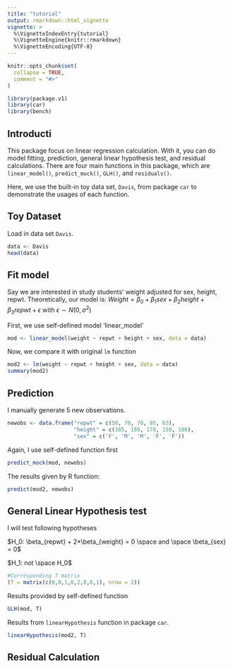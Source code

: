 ```yaml
---
title: "tutorial"
output: rmarkdown::html_vignette
vignette: >
  %\VignetteIndexEntry{tutorial}
  %\VignetteEngine{knitr::rmarkdown}
  %\VignetteEncoding{UTF-8}
---
```


```r
knitr::opts_chunk$set(
  collapse = TRUE,
  comment = "#>"
)
```

```r
library(package.v1)
library(car)
library(bench)
```

## Introducti

This package focus on linear regression calculation. With it, you can do model fitting, prediction, general linear hypothesis test, and residual calculations. There are four main functions in this package, which are `linear_model()`, `predict_mock()`, `GLH()`, and `residuals()`.

Here, we use the built-in toy data set, `Davis`, from package `car` to demonstrate the usages of each function.

## Toy Dataset

Load in data set `Davis`.

```r
data <- Davis
head(data)
```

## Fit model

Say we are interested in study students' weight adjusted for sex, height, repwt. Theoretically, our model is: $Weight = \beta_0 + \beta_1sex + \beta_2height + \beta_3repwt + \epsilon$ with $\epsilon \sim N(0,\sigma^2)$

First, we use self-defined model 'linear_model'

```r
mod <- linear_model(weight ~ repwt + height + sex, data = data)
```

Now, we compare it with original `lm` function

```r
mod2 <- lm(weight ~ repwt + height + sex, data = data)
summary(mod2)
```

## Prediction

I manually generate 5 new observations.

```r
newobs <- data.frame("repwt" = c(50, 70, 70, 85, 63),
                     "height" = c(165, 189, 178, 150, 180),
                     "sex" = c('F', 'M', 'M', 'F', 'F'))
```

Again, I use self-defined function first

```r
predict_mock(mod, newobs)
```

The results given by R function:

```r
predict(mod2, newobs)
```

## General Linear Hypothesis test

I will test following hypotheses

$H_0: \beta_{repwt} + 2*\beta_{weight} = 0 \space and \space \beta_{sex} = 0$

$H_1: not \space H_0$

```r
#Corresponding T matrix
(T = matrix(c(0,0,1,0,2,0,0,1), nrow = 2))
```

Results provided by self-defined function

```r
GLH(mod, T)
```

Results from `linearHypothesis` function in package `car`.

```r
linearHypothesis(mod2, T)
```

## Residual Calculation

```r

```














